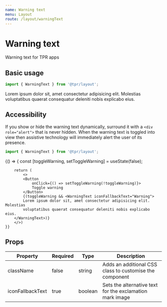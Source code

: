 ```yaml
---
name: Warning text
menu: Layout
route: /layout/warningText
---
```



# Warning text

Warning text for TPR apps

## Basic usage

```js
import { WarningText } from '@tpr/layout';
```


<Playground>
	<WarningText iconFallbackText="Warning">
		Lorem ipsum dolor sit, amet consectetur adipisicing elit. Molestias
		voluptatibus quaerat consequatur deleniti nobis explicabo eius.
	</WarningText>
</Playground>

## Accessibility

If you show or hide the warning text dynamically, surround it with a `<div role="alert">` that is never hidden. When the warning text is toggled into view then assistive technology will immediately alert the user of its presence.

```js
import { WarningText } from '@tpr/layout';
```

<Playground>
	{() => {
		const [toggleWarning, setToggleWarning] = useState(false);
		
		return (
			<>
			<Button
				onClick={() => setToggleWarning(!toggleWarning)}>
				Toggle warning
			</Button>
			{(toggleWarning && <WarningText iconFallbackText="Warning">
			Lorem ipsum dolor sit, amet consectetur adipisicing elit. Molestias
			voluptatibus quaerat consequatur deleniti nobis explicabo eius.
		</WarningText>)}
		</>)
	}}
</Playground>


## Props

| Property         | Required | Type    | Description                                                                                                  |
| ---------------- | -------- | ------- | ------------------------------------------------------------------------------------------------------------ |
| className        | false    | string  | Adds an additional CSS class to customise the component                                                      |
| iconFallbackText | true     | boolean | Sets the alternative text for the exclamation mark image                                                     |
